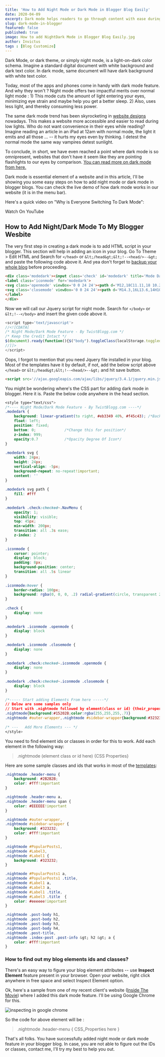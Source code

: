 ```yaml
---
title: 'How to Add Night Mode or Dark Mode in Blogger Blog Easily'
date: 2020-04-09
excerpt: Dark mode helps readers to go through content with ease during low light. Learn how to start adding night mode to your blogger blog easily with this simple trick.
slug: dark-mode-in-blogger
featured: false
published: true
image: How to add NightDark Mode in Blogger Blog Easily.jpg
author: Invictus
tags : [Blog Customize]
---
```


Dark Mode, or dark theme, or simply night mode, is a light-on-dark color schema. Imagine a standard digital document with white background and dark text color. In dark mode, same document will have dark background with white text color.  
  
Today, most of the apps and phones come in handy with dark mode feature. And why they won't ? Night mode offers two impactful merits over normal light mode : 1) This mode cuts the amount of light entering your eyes, minimizing eye strain and maybe help you get a better sleep. 2) Also, uses less light, and thereby consuming less power.  
    
  
The same dark mode trend has been skyrocketing in [website designs](https://www.twistblogg.com/2020/04/twistblogg-v2-blogger-template.html) nowadays. This makes a website more accessible and easier to read during low lights. Who do not want convenience in their eyes while reading?  Imagine reading an article in an iPad at 12am with normal mode, the light it emits and all those ... -- it hurts my eyes even by thinking. I detest the normal mode the same way vampires detest sunlight.  
  
To conclude, in short, we have even reached a point where dark mode is so omnipresent, websites that don't have it seem like they are pointing flashlights to our eyes by comparison. <a rel="nofollow noopener noreferrer" href="https://en.wikipedia.org/wiki/Light-on-dark_color_scheme">You can read more on dark mode from here.</a> 
  
Dark mode is essential element of a website and in this article, I'll be showing you some easy steps on how to add night mode or dark mode in blogger blogs. You can check the live demo of how dark mode works in our website (it is in the menu bar).  
  
Here's a quick video on "Why is Everyone Switching To Dark Mode":  
  
<Div textAlign="center">
<ButtonLink href="https://www.youtube.com/watch?v=dckiJ-vycpY" p="2" variant="accent" borderRadius="10px" rel="nofollow noopener noreferrer" target="_blank"><Icon pr="2" name="youtube" size="7"/>Watch On YouTube</ButtonLink>
</Div>    
  

## How to Add Night/Dark Mode To My Blogger Wesbite


  
The very first step in creating a dark mode is to add HTML script in your blogger. This section will help in adding an icon in your blog. Go To Theme > Edit HTML and Search for `</head>` or `&lt;/head&gt;&lt;!--<head/>--&gt;` and paste the following code above it. And yea don't forget to [backup your whole blog](https://www.twistblogg.com/2014/05/how-to-backup-all-blogger-blogs-with-google-takeout.html) before proceeding.  

```html
<div class='modedark'><input class='check' id='modedark' title='Mode Dark' type='checkbox'/>  
<label class='iconmode' for='modedark'>  
<svg class='openmode' viewBox='0 0 24 24'><path d='M12,18C11.11,18 10.26,17.8 9.5,17.45C11.56,16.5 13,14.42 13,12C13,9.58 11.56,7.5 9.5,6.55C10.26,6.2 11.11,6 12,6A6,6 0 0,1 18,12A6,6 0 0,1 12,18M20,8.69V4H15.31L12,0.69L8.69,4H4V8.69L0.69,12L4,15.31V20H8.69L12,23.31L15.31,20H20V15.31L23.31,12L20,8.69Z'/></svg>  
<svg class='closemode' viewBox='0 0 24 24'><path d='M14.3,16L13.6,14H10.4L9.7,16H7.8L11,7H13L16.2,16H14.3M20,8.69V4H15.31L12,0.69L8.69,4H4V8.69L0.69,12L4,15.31V20H8.69L12,23.31L15.31,20H20V15.31L23.31,12L20,8.69M10.85,12.65H13.15L12,9L10.85,12.65Z'/></svg>  
</label>  
</div>  

```  

Now we will call our Jquery script for night mode. Search for `</body>` or `&lt;!--</body>` and insert the given code above it.  

```js
<script type='text/javascript'>  
//<![CDATA[  
/* Night Mode/Dark Mode Feature - By TwistBlogg.com */   
/* Keep the Credit Intact */  
$(document).ready(function(){$("body").toggleClass(localStorage.toggled),$("#modedark").on("click",function(){"nightmode"!=localStorage.toggled?($("body").toggleClass("nightmode",!0),localStorage.toggled="nightmode",$(".section-center").css("display","block")):($("body").toggleClass("nightmode",!1),localStorage.toggled="",$(".section-center").css("display",""))}),$("body").hasClass("nightmode")?$("#modedark").prop("checked",!0):$("#modedark").prop("checked",!1)});  
//]]>  
</script>  

```  

Oops, I forgot to mention that you need Jquery file installed in your blog. Most of the templates have it by default, if not, add the below script above `</head>` or `&lt;/head&gt;&lt;!--<head/>--&gt;` and hit save button. 

```html
<script src='//ajax.googleapis.com/ajax/libs/jquery/3.4.1/jquery.min.js'></script>  

```  

You might be wondering where's the CSS part for adding dark mode in blogger. Here it is. Paste the below code anywhere in the head section.  


```css
<style type="text/css">  
/*---- Night Mode/Dark Mode Feature - By TwistBlogg.com ----*/   
.modedark {  
    background: linear-gradient(to right, #eb3349 40%, #f45c43); /*Background color of icon*/ 
    float: left;  
    position: fixed;  
    bottom: 0;             /*Change this for position*/   
    z-index: 999;  
    opacity:0.7            /*Opacity Degree Of Icon*/   
}  
  
.modedark svg {  
    width: 24px;  
    height: 24px;  
    vertical-align: -5px;  
    background-repeat: no-repeat!important;  
    content: ''  
}  
  
.modedark svg path {  
    fill: #fff  
}  
  
.modedark .check:checked~.NavMenu {  
    opacity: 1;  
    visibility: visible;  
    top: 45px;  
    min-width: 200px;  
    transition: all .3s ease;  
    z-index: 2  
}  
  
.iconmode {  
    cursor: pointer;  
    display: block;  
    padding: 8px;  
    background-position: center;  
    transition: all .5s linear  
}  
  
.iconmode:hover {  
    border-radius: 100px;  
    background: rgba(0, 0, 0, .2) radial-gradient(circle, transparent 2%, rgba(0, 0, 0, .2) 2%) center/15000%  
}  
  
.check {  
    display: none  
}  
  
.modedark .iconmode .openmode {  
    display: block  
}  
  
.modedark .iconmode .closemode {  
    display: none  
}  
  
.modedark .check:checked~.iconmode .openmode {  
    display: none  
}  
  
.modedark .check:checked~.iconmode .closemode {  
    display: block  
}  
  
/*----- Start adding Elements From here -----*/   
// Below are some samples only   
// Start with .nightmode followed by element(class or id) {their_properties}   
.nightmode{background:#15202B;color:rgba(255,255,255,.7)}  
.nightmode #outer-wrapper,.nightmode #sidebar-wrapper{background:#323232;color:#fff!important}  
  
/* ---   Add More Elements --- */  
</style>  

```  

You need to find element ids or classes in order for this to work. Add each element in the following way:  

> .nightmode (element class or id here) {CSS Properties}

  
Here are some sample classes and ids that works in most of the [templates](https://www.twistblogg.com/2019/09/best-premium-blogger-templates.html):  


```css
.nightmode .header-menu {
    background: #2B2B2B;
    color: #fff!important
}

.nightmode .header-menu a,
.nightmode .header-menu span {
    color: #EEEEEE!important
}

.nightmode #outer-wrapper,
.nightmode #sidebar-wrapper {
    background: #323232;
    color: #fff!important
}

.nightmode #PopularPosts1,
.nightmode #Label3,
.nightmode #Label1 {
    background: #323232;
}

.nightmode #PopularPosts1 a,
.nightmode #PopularPosts1 .title,
.nightmode #Label1 a,
.nightmode #Label3 a,
.nightmode #Label1 .title,
.nightmode #Label3 .title  {
    color: #eeeeee!important
}

.nightmode .post-body h1,
.nightmode .post-body h2,
.nightmode .post-body h3,
.nightmode .post-body h4,
.nightmode .post-title,
.nightmode .index-post .post-info &gt; h2 &gt; a {
    color: #fff!important
}
```

  

### How to find out my blog elements ids and classes?

  
There's an easy way to figure your blog element attributes -- use **Inspect Element** feature present in your browser. Open your website, right click anywhere in free space and select Inspect Element option.   
  
Ok, here's a sample from one of my recent client's website (<a rel="nofollow noopener noreferrer" href="https://www.insidethemovie.com/">Inside The Movie</a>) where I added this dark mode feature. I'll be using Google Chrome for this.  
  

<Image src="inspecting in google chrome.jpg" alt="inspecting in google chrome"/>

  
So the code for above element will be :  
  

> .nightmode .header-menu { CSS\_Properties here }

  
That's all folks. You have successfully added night mode or dark mode feature in your blogger blog. In case, you are not able to figure out the IDs or classes, contact me, I'll try my best to help you out.  
